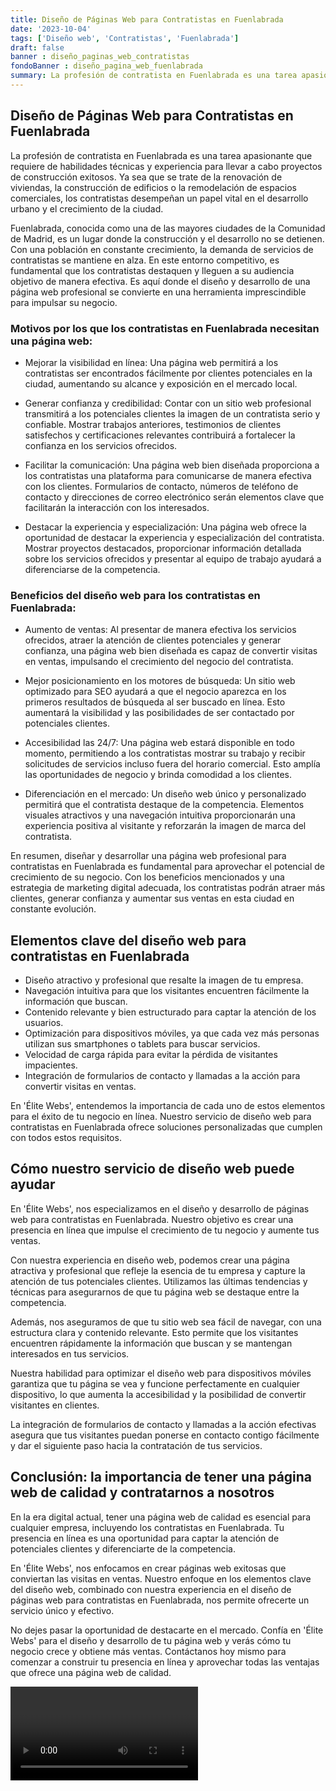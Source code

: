 ```yaml
---
title: Diseño de Páginas Web para Contratistas en Fuenlabrada
date: '2023-10-04'
tags: ['Diseño web', 'Contratistas', 'Fuenlabrada']
draft: false
banner : diseño_paginas_web_contratistas
fondoBanner : diseño_pagina_web_fuenlabrada
summary: La profesión de contratista en Fuenlabrada es una tarea apasionante que requiere de habilidades técnicas y experiencia para llevar a cabo proyectos de construcción exitosos. Ya sea que se trate de la renovación de viviendas, la construcción de edificios o la remodelación de espacios comerciales, los contratistas desempeñan un papel vital en el desarrollo urbano y el crecimiento de la ciudad.
---
```


## Diseño de Páginas Web para Contratistas en Fuenlabrada

La profesión de contratista en Fuenlabrada es una tarea apasionante que requiere de habilidades técnicas y experiencia para llevar a cabo proyectos de construcción exitosos. Ya sea que se trate de la renovación de viviendas, la construcción de edificios o la remodelación de espacios comerciales, los contratistas desempeñan un papel vital en el desarrollo urbano y el crecimiento de la ciudad.

Fuenlabrada, conocida como una de las mayores ciudades de la Comunidad de Madrid, es un lugar donde la construcción y el desarrollo no se detienen. Con una población en constante crecimiento, la demanda de servicios de contratistas se mantiene en alza. En este entorno competitivo, es fundamental que los contratistas destaquen y lleguen a su audiencia objetivo de manera efectiva. Es aquí donde el diseño y desarrollo de una página web profesional se convierte en una herramienta imprescindible para impulsar su negocio.

### Motivos por los que los contratistas en Fuenlabrada necesitan una página web:

- Mejorar la visibilidad en línea: Una página web permitirá a los contratistas ser encontrados fácilmente por clientes potenciales en la ciudad, aumentando su alcance y exposición en el mercado local.

- Generar confianza y credibilidad: Contar con un sitio web profesional transmitirá a los potenciales clientes la imagen de un contratista serio y confiable. Mostrar trabajos anteriores, testimonios de clientes satisfechos y certificaciones relevantes contribuirá a fortalecer la confianza en los servicios ofrecidos.

- Facilitar la comunicación: Una página web bien diseñada proporciona a los contratistas una plataforma para comunicarse de manera efectiva con los clientes. Formularios de contacto, números de teléfono de contacto y direcciones de correo electrónico serán elementos clave que facilitarán la interacción con los interesados.

- Destacar la experiencia y especialización: Una página web ofrece la oportunidad de destacar la experiencia y especialización del contratista. Mostrar proyectos destacados, proporcionar información detallada sobre los servicios ofrecidos y presentar al equipo de trabajo ayudará a diferenciarse de la competencia.

### Beneficios del diseño web para los contratistas en Fuenlabrada:

- Aumento de ventas: Al presentar de manera efectiva los servicios ofrecidos, atraer la atención de clientes potenciales y generar confianza, una página web bien diseñada es capaz de convertir visitas en ventas, impulsando el crecimiento del negocio del contratista.

- Mejor posicionamiento en los motores de búsqueda: Un sitio web optimizado para SEO ayudará a que el negocio aparezca en los primeros resultados de búsqueda al ser buscado en línea. Esto aumentará la visibilidad y las posibilidades de ser contactado por potenciales clientes.

- Accesibilidad las 24/7: Una página web estará disponible en todo momento, permitiendo a los contratistas mostrar su trabajo y recibir solicitudes de servicios incluso fuera del horario comercial. Esto amplía las oportunidades de negocio y brinda comodidad a los clientes.

- Diferenciación en el mercado: Un diseño web único y personalizado permitirá que el contratista destaque de la competencia. Elementos visuales atractivos y una navegación intuitiva proporcionarán una experiencia positiva al visitante y reforzarán la imagen de marca del contratista.

En resumen, diseñar y desarrollar una página web profesional para contratistas en Fuenlabrada es fundamental para aprovechar el potencial de crecimiento de su negocio. Con los beneficios mencionados y una estrategia de marketing digital adecuada, los contratistas podrán atraer más clientes, generar confianza y aumentar sus ventas en esta ciudad en constante evolución.

<GifSeo />

<Cta />

## Elementos clave del diseño web para contratistas en Fuenlabrada

- Diseño atractivo y profesional que resalte la imagen de tu empresa.
- Navegación intuitiva para que los visitantes encuentren fácilmente la información que buscan.
- Contenido relevante y bien estructurado para captar la atención de los usuarios.
- Optimización para dispositivos móviles, ya que cada vez más personas utilizan sus smartphones o tablets para buscar servicios.
- Velocidad de carga rápida para evitar la pérdida de visitantes impacientes.
- Integración de formularios de contacto y llamadas a la acción para convertir visitas en ventas.

En 'Élite Webs', entendemos la importancia de cada uno de estos elementos para el éxito de tu negocio en línea. Nuestro servicio de diseño web para contratistas en Fuenlabrada ofrece soluciones personalizadas que cumplen con todos estos requisitos.

## Cómo nuestro servicio de diseño web puede ayudar

En 'Élite Webs', nos especializamos en el diseño y desarrollo de páginas web para contratistas en Fuenlabrada. Nuestro objetivo es crear una presencia en línea que impulse el crecimiento de tu negocio y aumente tus ventas.

Con nuestra experiencia en diseño web, podemos crear una página atractiva y profesional que refleje la esencia de tu empresa y capture la atención de tus potenciales clientes. Utilizamos las últimas tendencias y técnicas para asegurarnos de que tu página web se destaque entre la competencia.

Además, nos aseguramos de que tu sitio web sea fácil de navegar, con una estructura clara y contenido relevante. Esto permite que los visitantes encuentren rápidamente la información que buscan y se mantengan interesados en tus servicios.

Nuestra habilidad para optimizar el diseño web para dispositivos móviles garantiza que tu página se vea y funcione perfectamente en cualquier dispositivo, lo que aumenta la accesibilidad y la posibilidad de convertir visitantes en clientes.

La integración de formularios de contacto y llamadas a la acción efectivas asegura que tus visitantes puedan ponerse en contacto contigo fácilmente y dar el siguiente paso hacia la contratación de tus servicios.

## Conclusión: la importancia de tener una página web de calidad y contratarnos a nosotros

En la era digital actual, tener una página web de calidad es esencial para cualquier empresa, incluyendo los contratistas en Fuenlabrada. Tu presencia en línea es una oportunidad para captar la atención de potenciales clientes y diferenciarte de la competencia.

En 'Élite Webs', nos enfocamos en crear páginas web exitosas que conviertan las visitas en ventas. Nuestro enfoque en los elementos clave del diseño web, combinado con nuestra experiencia en el diseño de páginas web para contratistas en Fuenlabrada, nos permite ofrecerte un servicio único y efectivo.

No dejes pasar la oportunidad de destacarte en el mercado. Confía en 'Élite Webs' para el diseño y desarrollo de tu página web y verás cómo tu negocio crece y obtiene más ventas. Contáctanos hoy mismo para comenzar a construir tu presencia en línea y aprovechar todas las ventajas que ofrece una página web de calidad.

<Video />

<CtaBot job='Contratistas' city='Fuenlabrada'/>

<Gmaps query='Fuenlabrada+españa+maps' />